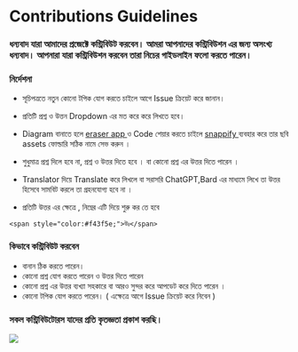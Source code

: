 # Contributions Guidelines

### ধন্যবাদ যারা আমাদের প্রজেক্টে কন্ট্রিবিউট করবেন। আমরা আপনাদের কন্ট্রিবিউশন এর জন্য অসংখ্য ধন্যবাদ। আপনারা যারা কন্ট্রিবিউশন করবেন তারা নিচের গাইডলাইন ফলো করতে পারেন।

### নির্দেশনা

- সূচিপত্রতে নতুন কোনো টপিক যোগ করতে চাইলে আগে Issue ক্রিয়েট করে জানান।

- প্রতিটি প্রশ্ন ও উত্তন Dropdown এর মত করে করে লিখতে হবে।

- Diagram বানাতে হলে <a href="https://app.eraser.io">eraser app </a> ও Code
  শেয়ার করতে চাইলে <a href="https://snappify.com/" > snappify </a> ব্যবহার করে
  তার ছবি assets ফোল্ডারি সঠিক নামে সেভ করুন ।

- শুধুমাত্র প্রশ্ন দিলে হবে না, প্রশ্ন ও উত্তর দিতে হবে । বা কোনো প্রশ্ন এর
  উত্তর দিতে পারেন ।

- Translator দিয়ে Translate করে লিখলে বা সরাসরি ChatGPT,Bard এর মাধ্যমে লিখে তা
  উত্তর হিসেবে সামবিট করলে তা গ্রহনযোগ্য হবে না ।

- প্রতিটি উত্তর এর ক্ষেত্রে , নিম্নের এটি দিয়ে শুরু কর তে হবে

```
<span style="color:#f43f5e;">উঃ</span>
```

### কিভাবে কন্ট্রিবিউট করবেন

- বানান ঠিক করতে পারেন।
- কোনো প্রশ্ন যোগ করতে পারেন ও উত্তর দিতে পারেন
- কোনো প্রশ্ন এর উত্তর ব্যখ্যা সহকারে বা আরও সুন্দর করে আপডেট করে দিতে পারেন ।
- কোনো টপিক যোগ করতে পারেন। ( এক্ষেত্রে আগে Issue ক্রিয়েট করে নিবেন )

### সকল কন্ট্রিবিউটোরস যাদের প্রতি কৃতজ্ঞতা প্রকাশ করছি।

<img src="https://contrib.rocks/image?repo=yeasin2002/Stack-Unboxed" />
